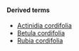 <!-- I guess it's Latin -->

====Derived terms====
*[[Actinidia cordifolia]]
*[[Betula cordifolia]]
*[[Rubia cordifolia]]